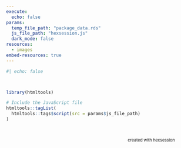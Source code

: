 ```yaml
---
execute:
  echo: false
params:
  temp_file_path: "package_data.rds"
  js_file_path: "hexsession.js"
  dark_mode: false
resources:
  - images
embed-resources: true
---
```


```r
#| echo: false



library(htmltools)

# Include the JavaScript file
htmltools::tagList(
  htmltools::tags$script(src = params$js_file_path)
)
```

```{=html}
<div class="main">
  <div class="container" id="imageContainer">
    <!-- Images will be dynamically added here -->
  </div>
  <div class="attribution">
    created with <a href="https://github.com/luisdva/hexsession" target="_blank">hexsession</a>
  </div>
</div>

<style>
body {
  background-color: var(--bg-color);
  color: var(--text-color);
}

.main {
  position: relative;
  display: flex;
  --s: 100px;  /* size */
  --m: 2px;    /* margin */
  --f: calc(1.732 * var(--s) + 4 * var(--m) - 1px);
}

.container {
  font-size: 0; /*disable white space between inline block element */
  max-width: 100%; /* Ensure container doesn't overflow */
}

.container div {
  width: var(--s);
  margin: var(--m);
  height: calc(var(--s)*1.1547); 
  display: inline-block;
  font-size: initial;
  clip-path: polygon(0% 25%, 0% 75%, 50% 100%, 100% 75%, 100% 25%, 50% 0%);
  background: var(--tile-bg);
  margin-bottom: calc(var(--m) - var(--s)*0.2885); 
  overflow: hidden;
  transition: all 0.3s ease;
}

.container::before {
  content: "";
  width: calc(var(--s)/2 + var(--m));
  float: left;
  height: 120%;
  shape-outside: repeating-linear-gradient(     
                   #0000 0 calc(var(--f) - 3px),      
                   #000  0 var(--f));
}

.container div img {
  width: 100%;
  height: 100%;
  object-fit: cover;
  transition: all 0.3s ease;
}

.container a {
  display: block;
  width: 100%;
  height: 100%;
}

/* Subtle hover effect */
.container div:hover {
  z-index: 1;
  transform: scale(1.05);  /* Reduced scale */
  box-shadow: 0 4px 8px rgba(0,0,0,0.1);  /* Subtle shadow */
}

.container div:hover img {
  filter: brightness(1.1);  /* Slightly brighten the image */
}

.attribution {
  position: absolute;
  bottom: -44px;
  right: 40px;
  font-size: 0.8em;
  color: var(--text-color);
  background-color: var(--attribution-bg);
  padding: 2px 5px;
  border-radius: 3px;
  z-index: 10;
  pointer-events: none;  /* Allows clicking through to underlying elements */
}

.attribution a {
  color: var(--link-color);
  text-decoration: none;
  pointer-events: auto;  /* Re-enables clicking on the link */
}

.attribution a:hover {
  text-decoration: underline;
}

/* Media queries for responsiveness */
@media screen and (max-width: 1200px) {
  .main {
    --s: 96px;  /* Slightly reduce size for smaller screens */
  }
}

@media screen and (max-width: 768px) {
  .main {
    --s: 80px;  /* Smaller for mobile devices, but still visible */
  }
}
</style>

```
